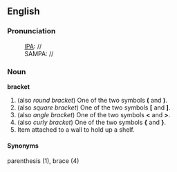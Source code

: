 ==English==

===Pronunciation===
:[[IPA]]: //
:SAMPA: //

===Noun===
'''bracket'''

#(also ''round bracket'') One of the two symbols '''(''' and ''')'''.
#(also ''square bracket'') One of the two symbols '''[''' and ''']'''.
#(also ''angle bracket'') One of the two symbols '''<''' and '''>'''.
#(also ''curly bracket'') One of the two symbols '''{''' and '''}'''.
#Item attached to a wall to hold up a shelf.

====Synonyms====
parenthesis (1), brace (4)